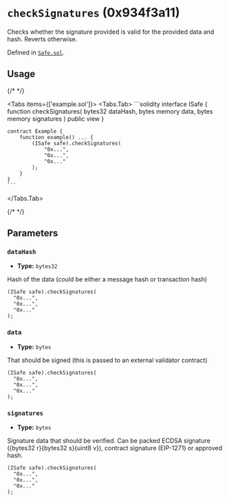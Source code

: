 




# `checkSignatures` (0x934f3a11)

Checks whether the signature provided is valid for the provided data and hash. Reverts otherwise.

<ReentrancyCallout />

Defined in [`Safe.sol`](https://github.com/safe-global/safe-smart-account/tree/v1.4.1/contracts/Safe.sol#L257).


## Usage

{/* <!-- vale off --> */}

<Tabs items={['example.sol']}>
  <Tabs.Tab>
    ```solidity
    interface ISafe {
        function checkSignatures(
            bytes32 dataHash,
            bytes memory data,
            bytes memory signatures
        ) public view
    }

    contract Example {
        function example() ... {
            (ISafe safe).checkSignatures(
                "0x...",
                "0x...",
                "0x..."
            );
        }
    }
    ```
  </Tabs.Tab>
</Tabs>

{/* <!-- vale on --> */}



## Parameters

### `dataHash`

  - **Type:** `bytes32`

  Hash of the data (could be either a message hash or transaction hash)

  ```solidity focus=2
  (ISafe safe).checkSignatures(
    "0x...",
    "0x...",
    "0x..."
  );
  ```


### `data`

  - **Type:** `bytes`

  That should be signed (this is passed to an external validator contract)

  ```solidity focus=3
  (ISafe safe).checkSignatures(
    "0x...",
    "0x...",
    "0x..."
  );
  ```


### `signatures`

  - **Type:** `bytes`

  Signature data that should be verified. Can be packed ECDSA signature (\{bytes32 r\}\{bytes32 s\}\{uint8 v\}), contract signature (EIP-1271) or approved hash.

  ```solidity focus=4
  (ISafe safe).checkSignatures(
    "0x...",
    "0x...",
    "0x..."
  );
  ```





